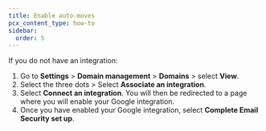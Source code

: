 ```yaml
---
title: Enable auto-moves
pcx_content_type: how-to
sidebar:
  order: 5
---
```


If you do not have an integration:

1. Go to **Settings** > **Domain management** > **Domains** > select **View**.
2. Select the three dots > Select **Associate an integration**.
3. Select **Connect an integration**. You will then be redirected to a page where you will enable your Google integration.
4. Once you have enabled your Google integration, select **Complete Email Security set up**.